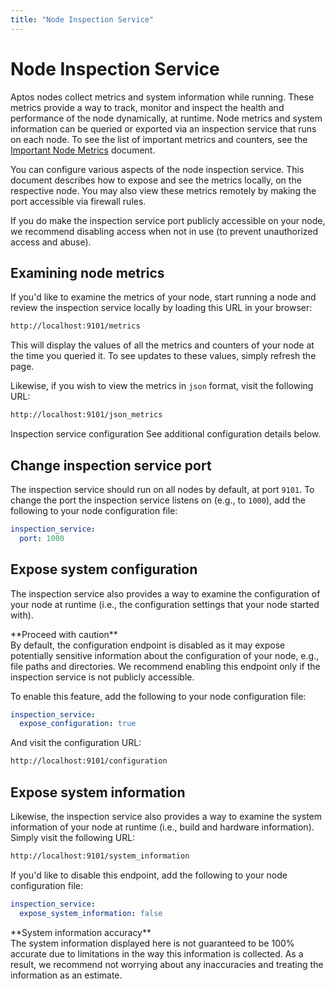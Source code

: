 ```yaml
---
title: "Node Inspection Service"
---
```



# Node Inspection Service

Aptos nodes collect metrics and system information while running. These metrics provide a way to track,
monitor and inspect the health and performance of the node dynamically, at runtime. Node metrics and system
information can be queried or exported via an inspection service that runs on each node.
To see the list of important metrics and counters, see the [Important Node Metrics](./important-metrics.mdx) document.

You can configure various aspects of the node inspection service. This document describes how to expose and see the metrics locally, on the respective node. You may also view these metrics remotely by making the port accessible via firewall rules.

<Callout type="warning">
If you do make the inspection service port publicly accessible on your node, we
recommend disabling access when not in use (to prevent unauthorized access and abuse).
</Callout>

## Examining node metrics

If you'd like to examine the metrics of your node, start running a
node and review the inspection service locally by loading this URL in your browser:

```bash
http://localhost:9101/metrics
```

This will display the values of all the metrics and counters of your node at the time you queried it.
To see updates to these values, simply refresh the page.

Likewise, if you wish to view the metrics in `json` format, visit the following URL:

```bash
http://localhost:9101/json_metrics
```

<Callout type="info">
Inspection service configuration
See additional configuration
details below.
</Callout>

## Change inspection service port

The inspection service should run on all nodes by default, at port `9101`. To change
the port the inspection service listens on (e.g., to `1000`), add the following to your node
configuration file:

```yaml filename="fullnode.yaml"
inspection_service:
  port: 1000
```

## Expose system configuration

The inspection service also provides a way to examine the configuration of your node
at runtime (i.e., the configuration settings that your node started with).

<Callout type="warning">
**Proceed with caution**<br />
By default, the configuration endpoint is disabled as it may expose potentially sensitive
information about the configuration of your node, e.g., file paths and directories. We
recommend enabling this endpoint only if the inspection service is not publicly accessible.
</Callout>

To enable this feature, add the following to your node configuration file:

```yaml filename="fullnode.yaml"
inspection_service:
  expose_configuration: true
```

And visit the configuration URL:

```bash
http://localhost:9101/configuration
```

## Expose system information

Likewise, the inspection service also provides a way to examine the system information of your node
at runtime (i.e., build and hardware information). Simply visit the following URL:

```bash
http://localhost:9101/system_information
```

If you'd like to disable this endpoint, add the following to your node configuration file:

```yaml filename="fullnode.yaml"
inspection_service:
  expose_system_information: false
```

<Callout type="info">
**System information accuracy**<br />
The system information displayed here is not guaranteed to be 100% accurate due to limitations
in the way this information is collected. As a result, we recommend not worrying about any
inaccuracies and treating the information as an estimate.
</Callout>
